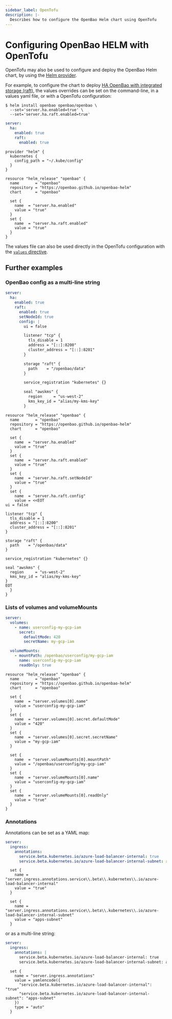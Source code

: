 ```yaml
---
sidebar_label: OpenTofu
description: |-
  Describes how to configure the OpenBao Helm chart using OpenTofu
---
```


# Configuring OpenBao HELM with OpenTofu

OpenTofu may also be used to configure and deploy the OpenBao Helm chart, by using the [Helm provider](https://github.com/hashicorp/terraform-provider-helm).

For example, to configure the chart to deploy [HA OpenBao with integrated storage (raft)](/docs/platform/k8s/helm/examples/ha-with-raft), the values overrides can be set on the command-line, in a values yaml file, or with a OpenTofu configuration:

<Tabs groupId="iac">
<TabItem value="CLI">

```shell-session
$ helm install openbao openbao/openbao \
  --set='server.ha.enabled=true' \
  --set='server.ha.raft.enabled=true'
```

</TabItem>

<TabItem value="Yaml">

```yaml
server:
  ha:
    enabled: true
    raft:
      enabled: true
```

</TabItem>

<TabItem value="OpenTofu">

```hcl
provider "helm" {
  kubernetes {
    config_path = "~/.kube/config"
  }
}

resource "helm_release" "openbao" {
  name       = "openbao"
  repository = "https://openbao.github.io/openbao-helm"
  chart      = "openbao"

  set {
    name  = "server.ha.enabled"
    value = "true"
  }
  set {
    name  = "server.ha.raft.enabled"
    value = "true"
  }
}
```

</TabItem>
</Tabs>

The values file can also be used directly in the OpenTofu configuration with the [`values` directive](https://registry.terraform.io/providers/hashicorp/helm/latest/docs/resources/release#values#values).

## Further examples

### OpenBao config as a multi-line string

<Tabs groupId="iac">
<TabItem value="Yaml">

```yaml
server:
  ha:
    enabled: true
    raft:
      enabled: true
      setNodeId: true
      config: |
        ui = false

        listener "tcp" {
          tls_disable = 1
          address = "[::]:8200"
          cluster_address = "[::]:8201"
        }

        storage "raft" {
          path    = "/openbao/data"
        }

        service_registration "kubernetes" {}

        seal "awskms" {
          region     = "us-west-2"
          kms_key_id = "alias/my-kms-key"
        }
```

</TabItem>
<TabItem value="OpenTofu">

```hcl
resource "helm_release" "openbao" {
  name       = "openbao"
  repository = "https://openbao.github.io/openbao-helm"
  chart      = "openbao"

  set {
    name  = "server.ha.enabled"
    value = "true"
  }
  set {
    name  = "server.ha.raft.enabled"
    value = "true"
  }
  set {
    name  = "server.ha.raft.setNodeId"
    value = "true"
  }
  set {
    name  = "server.ha.raft.config"
    value = <<EOT
ui = false

listener "tcp" {
  tls_disable = 1
  address = "[::]:8200"
  cluster_address = "[::]:8201"
}

storage "raft" {
  path    = "/openbao/data"
}

service_registration "kubernetes" {}

seal "awskms" {
  region     = "us-west-2"
  kms_key_id = "alias/my-kms-key"
}
EOT
  }
}
```

</TabItem>
</Tabs>

### Lists of volumes and volumeMounts

<Tabs groupId="iac">
<TabItem value="Yaml">

```yaml
server:
  volumes:
    - name: userconfig-my-gcp-iam
      secret:
        defaultMode: 420
        secretName: my-gcp-iam

  volumeMounts:
    - mountPath: /openbao/userconfig/my-gcp-iam
      name: userconfig-my-gcp-iam
      readOnly: true
```

</TabItem>

<TabItem value="OpenTofu">

```hcl
resource "helm_release" "openbao" {
  name       = "openbao"
  repository = "https://openbao.github.io/openbao-helm"
  chart      = "openbao"

  set {
    name  = "server.volumes[0].name"
    value = "userconfig-my-gcp-iam"
  }
  set {
    name  = "server.volumes[0].secret.defaultMode"
    value = "420"
  }
  set {
    name  = "server.volumes[0].secret.secretName"
    value = "my-gcp-iam"
  }

  set {
    name  = "server.volumeMounts[0].mountPath"
    value = "/openbao/userconfig/my-gcp-iam"
  }
  set {
    name  = "server.volumeMounts[0].name"
    value = "userconfig-my-gcp-iam"
  }
  set {
    name  = "server.volumeMounts[0].readOnly"
    value = "true"
  }
}
```

</TabItem>
</Tabs>

### Annotations

Annotations can be set as a YAML map:

<Tabs groupId="iac">

<TabItem value="Yaml">

```yaml
server:
  ingress:
    annotations:
      service.beta.kubernetes.io/azure-load-balancer-internal: true
      service.beta.kubernetes.io/azure-load-balancer-internal-subnet: apps-subnet
```
</TabItem>

<TabItem value="OpenTofu">

```hcl
  set {
    name = "server.ingress.annotations.service\\.beta\\.kubernetes\\.io/azure-load-balancer-internal"
    value = "true"
  }

  set {
    name = "server.ingress.annotations.service\\.beta\\.kubernetes\\.io/azure-load-balancer-internal-subnet"
    value = "apps-subnet"
  }
```

</TabItem>
</Tabs>

or as a multi-line string:

<Tabs groupId="iac">
<TabItem value="Yaml">

```yaml
server:
  ingress:
    annotations: |
      service.beta.kubernetes.io/azure-load-balancer-internal: true
      service.beta.kubernetes.io/azure-load-balancer-internal-subnet: apps-subnet
```

</TabItem>
<TabItem value="OpenTofu">

```hcl
  set {
    name = "server.ingress.annotations"
    value = yamlencode({
      "service.beta.kubernetes.io/azure-load-balancer-internal": "true"
      "service.beta.kubernetes.io/azure-load-balancer-internal-subnet": "apps-subnet"
    })
    type = "auto"
  }
```

</TabItem>
</Tabs>
